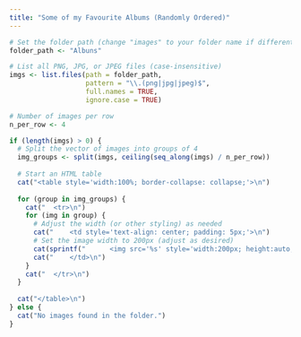 ```yaml
---
title: "Some of my Favourite Albums (Randomly Ordered)"
---
```


```r
# Set the folder path (change "images" to your folder name if different)
folder_path <- "Albuns"

# List all PNG, JPG, or JPEG files (case-insensitive)
imgs <- list.files(path = folder_path, 
                   pattern = "\\.(png|jpg|jpeg)$", 
                   full.names = TRUE, 
                   ignore.case = TRUE)

# Number of images per row
n_per_row <- 4

if (length(imgs) > 0) {
  # Split the vector of images into groups of 4
  img_groups <- split(imgs, ceiling(seq_along(imgs) / n_per_row))
  
  # Start an HTML table
  cat("<table style='width:100%; border-collapse: collapse;'>\n")
  
  for (group in img_groups) {
    cat("  <tr>\n")
    for (img in group) {
      # Adjust the width (or other styling) as needed
      cat("    <td style='text-align: center; padding: 5px;'>\n")
      # Set the image width to 200px (adjust as desired)
      cat(sprintf("      <img src='%s' style='width:200px; height:auto;' />\n", img))
      cat("    </td>\n")
    }
    cat("  </tr>\n")
  }
  
  cat("</table>\n")
} else {
  cat("No images found in the folder.")
}

```


